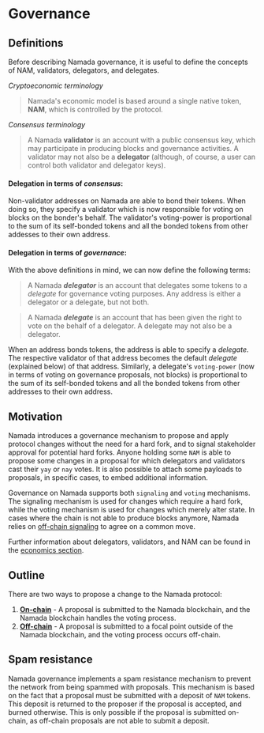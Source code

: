 
# Governance

## Definitions
Before describing Namada governance, it is useful to define the concepts of NAM, validators, delegators, and delegates.

*Cryptoeconomic terminology*
> Namada's economic model is based around a single native token, **NAM**, which is controlled by the protocol.

*Consensus terminology*
> A Namada **validator** is an account with a public consensus key, which may participate in producing blocks and governance activities. A validator may not also be a **delegator** (although, of course, a user can control both validator and delegator keys).

#### Delegation in terms of ***consensus***:

Non-validator addresses on Namada are able to bond their tokens. When doing so, they specify a validator which is now responsible for voting on blocks on the bonder's behalf.
The validator's voting-power is proportional to the sum of its self-bonded tokens and all the bonded tokens from other addesses to their own address.

#### Delegation in terms of ***governance***:

With the above definitions in mind, we can now define the following terms:

> A Namada ***delegator*** is an account that delegates some tokens to a _delegate_ for governance voting purposes. 
Any address is either a delegator or a delegate, but not both.

> A Namada ***delegate*** is an account that has been given the right to vote on the behalf of a delegator. 
A delegate may not also be a delegator.

When an address bonds tokens, the address is able to specify a *delegate*. 
The respective validator of that address becomes the default *delegate* (explained below) of that address. 
Similarly, a delegate's `voting-power` (now in terms of voting on governance proposals, not blocks) is proportional to the sum of its self-bonded tokens and all the bonded tokens from other addresses to their own address.

## Motivation
Namada introduces a governance mechanism to propose and apply protocol changes without the need for a hard fork, and to signal stakeholder approval for potential hard forks. 
Anyone holding some `NAM` is able to propose some changes in a proposal for which delegators and validators cast their `yay` or `nay` votes. 
It is also possible to attach some payloads to proposals, in specific cases, to embed additional information. 

Governance on Namada supports both `signaling` and `voting` mechanisms. 
The signaling mechanism is used for changes which require a hard fork, while the voting mechanism is used for changes which merely alter state. 
In cases where the chain is not able to produce blocks anymore, Namada relies on [off-chain signaling](#off-chain-protocol) to agree on a common move.

Further information about delegators, validators, and NAM can be found in the [economics section](../economics.md).

## Outline
There are two ways to propose a change to the Namada protocol:

1. [**On-chain**](#on-chain-governance) - A proposal is submitted to the Namada blockchain, and the Namada blockchain handles the voting process.
2. [**Off-chain**](#off-chain-governance) - A proposal is submitted to a focal point outside of the Namada blockchain, and the voting process occurs off-chain.

## Spam resistance

Namada governance implements a spam resistance mechanism to prevent the network from being spammed with proposals.
This mechanism is based on the fact that a proposal must be submitted with a deposit of `NAM` tokens.
This deposit is returned to the proposer if the proposal is accepted, and burned otherwise.
This is only possible if the proposal is submitted on-chain, as off-chain proposals are not able to submit a deposit.


